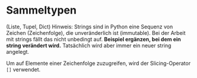 # Sammeltypen

 (Liste, Tupel, Dict)
  Hinweis: Strings sind in Python eine Sequenz von Zeichen (Zeichenfolge), die unveränderlich ist (immutable). Bei der Arbeit mit strings fällt das nicht unbedingt auf. **Beispiel ergänzen, bei dem ein string verändert wird.** Tatsächlich wird aber immer ein neuer string angelegt.
  
  Um auf Elemente einer Zeichenfolge zuzugreifen, wird der Slicing-Operator `[]` verwendet. 